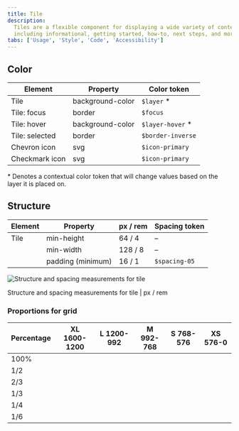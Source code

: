 ```yaml
---
title: Tile
description:
  Tiles are a flexible component for displaying a wide variety of content,
  including informational, getting started, how-to, next steps, and more.
tabs: ['Usage', 'Style', 'Code', 'Accessibility']
---
```



## Color

| Element        | Property         | Color token       |
| -------------- | ---------------- | ----------------- |
| Tile           | background-color | `$layer` \*       |
| Tile: focus    | border           | `$focus`          |
| Tile: hover    | background-color | `$layer-hover` \* |
| Tile: selected | border           | `$border-inverse` |
| Chevron icon   | svg              | `$icon-primary`   |
| Checkmark icon | svg              | `$icon-primary`   |

<Caption>
  * Denotes a contextual color token that will change values based on the layer
  it is placed on.
</Caption>

## Structure

| Element | Property          | px / rem | Spacing token |
| ------- | ----------------- | -------- | ------------- |
| Tile    | min-height        | 64 / 4   | –             |
|         | min-width         | 128 / 8  | –             |
|         | padding (minimum) | 16 / 1   | `$spacing-05` |

<div className="image--fixed">

![Structure and spacing measurements for tile](images/tile-style-1.png)

</div>

<Caption>Structure and spacing measurements for tile | px / rem</Caption>

### Proportions for grid

| Percentage | XL 1600-1200                            | L 1200-992                              | M 992-768                               | S 768-576                               | XS 576-0                                |
| ---------- | --------------------------------------- | --------------------------------------- | --------------------------------------- | --------------------------------------- | --------------------------------------- |
| 100%       | <Checkmark color={white.iconPrimary} /> | <Checkmark color={white.iconPrimary} /> | <Checkmark color={white.iconPrimary} /> | <Checkmark color={white.iconPrimary} /> | <Checkmark color={white.iconPrimary} /> |
| 1/2        | <Checkmark color={white.iconPrimary} /> | <Checkmark color={white.iconPrimary} /> | <Checkmark color={white.iconPrimary} /> | <Checkmark color={white.iconPrimary} /> | <Checkmark color={white.iconPrimary} /> |
| 2/3        | <Checkmark color={white.iconPrimary} /> | <Checkmark color={white.iconPrimary} /> | <Checkmark color={white.iconPrimary} /> | <Checkmark color={white.iconPrimary} /> |                                         |
| 1/3        | <Checkmark color={white.iconPrimary} /> | <Checkmark color={white.iconPrimary} /> | <Checkmark color={white.iconPrimary} /> | <Checkmark color={white.iconPrimary} /> |                                         |
| 1/4        | <Checkmark color={white.iconPrimary} /> | <Checkmark color={white.iconPrimary} /> | <Checkmark color={white.iconPrimary} /> | <Checkmark color={white.iconPrimary} /> |                                         |
| 1/6        | <Checkmark color={white.iconPrimary} /> | <Checkmark color={white.iconPrimary} /> |                                         |                                         |                                         |
